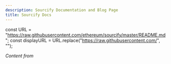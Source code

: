 ```yaml
---
description: Sourcify Documentation and Blog Page
title: Sourcify Docs
---
```


const URL = "https://raw.githubusercontent.com/ethereum/sourcify/master/README.md";
const displayURL = URL.replace("https://raw.githubusercontent.com/", "");

*Content from <ReadmeLink/>*
<EmbedReadme url={URL}/>
